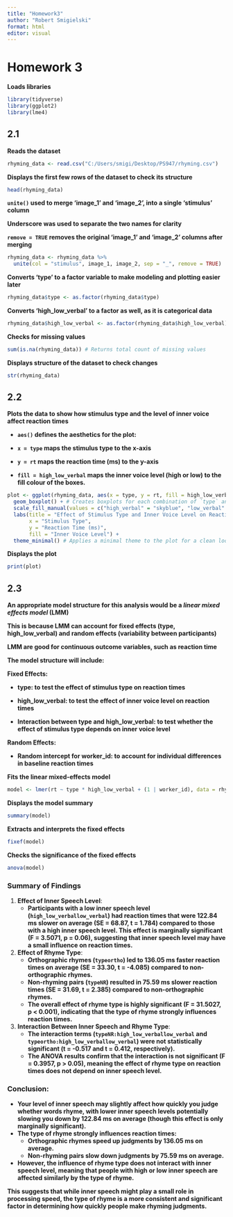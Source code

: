 ```yaml
---
title: "Homework3"
author: "Robert Smigielski"
format: html
editor: visual
---
```


# Homework 3

**Loads libraries**

```r
library(tidyverse)
library(ggplot2)
library(lme4)
```

## 2.1

**Reads the dataset**

```r
rhyming_data <- read.csv("C:/Users/smigi/Desktop/PS947/rhyming.csv")
```

**Displays the first few rows of the dataset to check its structure**

```r
head(rhyming_data)
```

**`unite()` used to merge 'image_1' and 'image_2', into a single 'stimulus' column**

**Underscore was used to separate the two names for clarity**

**`remove = TRUE` removes the original 'image_1' and 'image_2' columns after merging**

```r
rhyming_data <- rhyming_data %>% 
  unite(col = "stimulus", image_1, image_2, sep = "_", remove = TRUE)
```

**Converts 'type' to a factor variable to make modeling and plotting easier later**

```r
rhyming_data$type <- as.factor(rhyming_data$type)
```

**Converts 'high_low_verbal' to a factor as well, as it is categorical data**

```r
rhyming_data$high_low_verbal <- as.factor(rhyming_data$high_low_verbal)
```

**Checks for missing values**

```r
sum(is.na(rhyming_data)) # Returns total count of missing values
```

**Displays structure of the dataset to check changes**

```r
str(rhyming_data)
```

## 2.2

**Plots the data to show how stimulus type and the level of inner voice affect reaction times**

-   **`aes()` defines the aesthetics for the plot:**

-   **`x = type` maps the stimulus type to the x-axis**

-   **`y = rt` maps the reaction time (ms) to the y-axis**

-   **`fill = high_low_verbal` maps the inner voice level (high or low) to the fill colour of the boxes.**

```r
plot <- ggplot(rhyming_data, aes(x = type, y = rt, fill = high_low_verbal)) + 
  geom_boxplot() + # Creates boxplots for each combination of `type` and `high_low_verbal`
  scale_fill_manual(values = c("high_verbal" = "skyblue", "low_verbal" = "salmon")) + # Fills boxplot with custom colors
  labs(title = "Effect of Stimulus Type and Inner Voice Level on Reaction Times",
       x = "Stimulus Type",
       y = "Reaction Time (ms)",
       fill = "Inner Voice Level") +
  theme_minimal() # Applies a minimal theme to the plot for a clean look
```

**Displays the plot**

```r
print(plot)
```

## 2.3

**An appropriate model structure for this analysis would be a *linear mixed effects model* (LMM)**

**This is because LMM can account for fixed effects (type, high_low_verbal) and random effects (variability between participants)**

**LMM are good for continuous outcome variables, such as reaction time**

**The model structure will include:**

**Fixed Effects:**

-   **type: to test the effect of stimulus type on reaction times**

-   **high_low_verbal: to test the effect of inner voice level on reaction times**

-   **Interaction between type and high_low_verbal: to test whether the effect of stimulus type depends on inner voice level**

**Random Effects:**

-   **Random intercept for worker_id: to account for individual differences in baseline reaction times**

**Fits the linear mixed-effects model**

```r
model <- lmer(rt ~ type * high_low_verbal + (1 | worker_id), data = rhyming_data)
```

**Displays the model summary**

```r
summary(model)
```

**Extracts and interprets the fixed effects**

```r
fixef(model)
```

**Checks the significance of the fixed effects**

```r
anova(model)
```

### **Summary of Findings**

1.  **Effect of Inner Speech Level**:
    -   **Participants with a low inner speech level (`high_low_verballow_verbal`) had reaction times that were 122.84 ms slower on average (SE = 68.87, t = 1.784) compared to those with a high inner speech level. This effect is marginally significant (F = 3.5071, p = 0.06), suggesting that inner speech level may have a small influence on reaction times.**
2.  **Effect of Rhyme Type**:
    -   **Orthographic rhymes (`typeortho`) led to 136.05 ms faster reaction times on average (SE = 33.30, t = -4.085) compared to non-orthographic rhymes.**
    -   **Non-rhyming pairs (`typeNR`) resulted in 75.59 ms slower reaction times (SE = 31.69, t = 2.385) compared to non-orthographic rhymes.**
    -   **The overall effect of rhyme type is highly significant (F = 31.5027, p \< 0.001), indicating that the type of rhyme strongly influences reaction times.**
3.  **Interaction Between Inner Speech and Rhyme Type**:
    -   **The interaction terms (`typeNR:high_low_verballow_verbal` and `typeortho:high_low_verballow_verbal`) were not statistically significant (t = -0.517 and t = 0.412, respectively).**
    -   **The ANOVA results confirm that the interaction is not significant (F = 0.3957, p \> 0.05), meaning the effect of rhyme type on reaction times does not depend on inner speech level.**

### **Conclusion**:

-   **Your level of inner speech may slightly affect how quickly you judge whether words rhyme, with lower inner speech levels potentially slowing you down by 122.84 ms on average (though this effect is only marginally significant).**
-   **The type of rhyme strongly influences reaction times:**
    -   **Orthographic rhymes speed up judgments by 136.05 ms on average.**
    -   **Non-rhyming pairs slow down judgments by 75.59 ms on average.**
-   **However, the influence of rhyme type does not interact with inner speech level, meaning that people with high or low inner speech are affected similarly by the type of rhyme.**

**This suggests that while inner speech might play a small role in processing speed, the type of rhyme is a more consistent and significant factor in determining how quickly people make rhyming judgments.**
